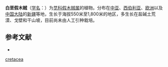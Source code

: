 {{Speciesbox
| name = 白垩假木贼
| status = 
| status_system = 
| image = 
| genus = Anabasis
| species = cretacea
| authority = Pall.
}}

'''白垩假木贼'''（[[学名|学名]]：{{lang|la|''Anabasis cretacea''}}）为[[苋科|苋科]][[假木贼属|假木贼属]]的植物。分布在[[中亚|中亚]]、[[西伯利亚|西伯利亚]]、[[欧洲|欧洲]]以及[[中国大陆|中国大陆]]的[[新疆|新疆]]等地，生长于海拔550米至1,800米的地区，多生长在盐碱土荒漠、戈壁和干山坡，目前尚未由人工引种栽培。

== 参考文献 ==
<div class="references-small">
* {{cite web| url =http://www.bioinfo.cn/db05/KmzwSpecies.php?action=view&id=3393| title =白垩假木贼| work =《中国高等植物数据库全库》| publisher =中国科学院微生物研究所| author =昆明植物研究所| accessdate =2009-02-24| deadurl =yes| archiveurl =https://web.archive.org/web/20160305035552/http://www.bioinfo.cn/db05/KmzwSpecies.php?action=view&id=3393| archivedate =2016-03-05}}
</div>
{{Taxonbar|from=Q15227659}}

{{DEFAULTSORT:Anabasis cretacea}}
[[Category:假木贼属|cretacea]]


{{Amaranthaceae-stub}}